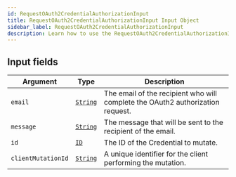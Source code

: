 ```yaml
---
id: RequestOAuth2CredentialAuthorizationInput
title: RequestOAuth2CredentialAuthorizationInput Input Object
sidebar_label: RequestOAuth2CredentialAuthorizationInput
description: Learn how to use the RequestOAuth2CredentialAuthorizationInput Input Object for Builder's API.
---
```


## Input fields

| Argument           | Type                                     | Description                                                                    |
| ------------------ | ---------------------------------------- | ------------------------------------------------------------------------------ |
| `email`            | [`String`](/docs/composer/builder/api/schema/scalar/String.mdx) | The email of the recipient who will complete the OAuth2 authorization request. |
| `message`          | [`String`](/docs/composer/builder/api/schema/scalar/String.mdx) | The message that will be sent to the recipient of the email.                   |
| `id`               | [`ID`](/docs/composer/builder/api/schema/scalar/ID.mdx)         | The ID of the Credential to mutate.                                            |
| `clientMutationId` | [`String`](/docs/composer/builder/api/schema/scalar/String.mdx) | A unique identifier for the client performing the mutation.                    |
